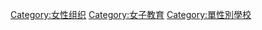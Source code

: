 {{Commonscat|Girls' schools}}

[[Category:女性组织|Category:女性组织]]
[[Category:女子教育|Category:女子教育]]
[[Category:單性別學校|Category:單性別學校]]